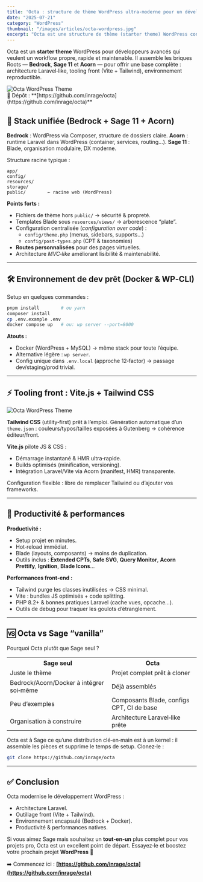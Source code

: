 ```yaml
---
title: 'Octa : structure de thème WordPress ultra-moderne pour un développement rapide'
date: "2025-07-21"
category: "WordPress"
thumbnail: "/images/articles/octa-wordpress.jpg"
excerpt: "Octa est une structure de thème (starter theme) WordPress conçue pour les développeurs avancés en quête d’un workflow moderne. Présenté comme un thème WordPress « puissant » basé sur Laravel, Bedrock et Sage, Octa combine les outils du stack Roots (Bedrock, Sage 11, Acorn…) pour fournir un socle de développement complet."
---
```


Octa est un **starter theme** WordPress pour développeurs avancés qui veulent un workflow propre, rapide et maintenable. Il assemble les briques Roots — **Bedrock**, **Sage 11** et **Acorn** — pour offrir une base complète : architecture Laravel‑like, tooling front (Vite + Tailwind), environnement reproductible.

<Image src="/images/articles/octa-wp.webp" alt="Octa WordPress Theme" width={800} height={400} className="rounded-lg mx-auto mb-8 w-full h-auto" />

<div className="text-center italic">
  🔗 Dépôt : **[https://github.com/inrage/octa](https://github.com/inrage/octa)**
</div>


<div className="bg-gray-darker mt-8 container-full-size">
  <Diagonal
    flipX
    flipY
    className="h-16 md:h-32 lg:h-48"
    bgClass="fill-gray-dark"
    bgCorner="fill-gray-darker"
  />
  <div className="container text-center py-16 lg:py-0">
    <div className="md:px-36 text-lg">
      <Quote message="Démarre un projet WordPress comme une app Laravel, avec la vélocité d’un front moderne." />
    </div>
  </div>
  <Diagonal
    className="h-16 md:h-32 lg:h-48"
    bgClass="fill-gray-dark"
    bgCorner="fill-gray-darker"
  />
</div>

## 🧱 Stack unifiée (Bedrock + Sage 11 + Acorn)

**Bedrock** : WordPress via Composer, structure de dossiers claire.
**Acorn** : runtime Laravel dans WordPress (container, services, routing…).
**Sage 11** : Blade, organisation modulaire, DX moderne.

Structure racine typique :

```text
app/
config/
resources/
storage/
public/        ← racine web (WordPress)
```

**Points forts :**

* Fichiers de thème hors `public/` → sécurité & propreté.
* Templates Blade sous `resources/views/` → arborescence “plate”.
* Configuration centralisée (*configuration over code*) :
  * `config/theme.php` (menus, sidebars, supports…)
  * `config/post-types.php` (CPT & taxonomies)
* **Routes personnalisées** pour des pages virtuelles.
* Architecture *MVC‑like* améliorant lisibilité & maintenabilité.

---

## 🛠️ Environnement de dev prêt (Docker & WP‑CLI)

Setup en quelques commandes :

```bash
pnpm install        # ou yarn
composer install
cp .env.example .env
docker compose up   # ou: wp server --port=8000
```

**Atouts :**

* Docker (WordPress + MySQL) → même stack pour toute l’équipe.
* Alternative légère : `wp server`.
* Config unique dans `.env.local` (approche 12‑factor) → passage dev/staging/prod trivial.

---

## ⚡ Tooling front : Vite.js + Tailwind CSS

<Image src="/images/articles/octa-stack.webp" priority alt="Octa WordPress Theme" width={800} height={400} className="rounded-lg size-auto mx-auto mb-8" />

**Tailwind CSS** (utility‑first) prêt à l’emploi. Génération automatique d’un `theme.json` : couleurs/typos/tailles exposées à Gutenberg → cohérence éditeur/front.

**Vite.js** pilote JS & CSS :

* Démarrage instantané & HMR ultra‑rapide.
* Builds optimisés (minification, versioning).
* Intégration Laravel/Vite via Acorn (manifest, HMR) transparente.

Configuration flexible : libre de remplacer Tailwind ou d’ajouter vos frameworks.

---

## 🚀 Productivité & performances

**Productivité :**

* Setup projet en minutes.
* Hot‑reload immédiat.
* Blade (layouts, composants) → moins de duplication.
* Outils inclus : **Extended CPTs**, **Safe SVG**, **Query Monitor**, **Acorn Prettify**, **Ignition**, **Blade Icons**…

**Performances front‑end :**

* Tailwind purge les classes inutilisées → CSS minimal.
* Vite : bundles JS optimisés + code splitting.
* PHP 8.2+ & bonnes pratiques Laravel (cache vues, opcache…).
* Outils de debug pour traquer les goulots d’étranglement.

---

## 🆚 Octa vs Sage “vanilla”

Pourquoi Octa plutôt que Sage seul ?

<table>
  <tbody>
  <tr>
    <th><span>Sage seul</span></th>
    <th><span>Octa</span></th>
  </tr>
  <tr>
    <td><span>Juste le thème</span></td>
    <td><span>Projet complet prêt à cloner</span></td>
  </tr>
  <tr>
    <td><span>Bedrock/Acorn/Docker à intégrer soi‑même</span></td>
    <td><span>Déjà assemblés</span></td>
  </tr>
  <tr>
    <td><span>Peu d’exemples</span></td>
    <td><span>Composants Blade, configs CPT, CI de base</span></td>
  </tr>
  <tr>
    <td><span>Organisation à construire</span></td>
    <td><span>Architecture Laravel‑like prête</span></td>
  </tr>
  </tbody>
</table>

Octa est à Sage ce qu’une distribution clé‑en‑main est à un kernel : il assemble les pièces et supprime le temps de setup. Clonez‑le :
```bash
git clone https://github.com/inrage/octa
```

---

## ✅ Conclusion

Octa modernise le développement WordPress :

* Architecture Laravel.
* Outillage front (Vite + Tailwind).
* Environnement encapsulé (Bedrock + Docker).
* Productivité & performances natives.

Si vous aimez Sage mais souhaitez un **tout‑en‑un** plus complet pour vos projets pro, Octa est un excellent point de départ. Essayez‑le et boostez votre prochain projet **WordPress** 🚀

➡️ Commencez ici : **[https://github.com/inrage/octa](https://github.com/inrage/octa)**
